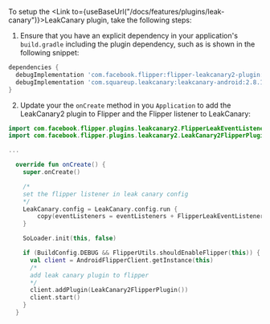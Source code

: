 

To setup the <Link to={useBaseUrl("/docs/features/plugins/leak-canary")}>LeakCanary plugin</Link>, take the following steps:

1. Ensure that you have an explicit dependency in your application's `build.gradle` including the plugin dependency, such as is shown in the following snippet:

```groovy
dependencies {
  debugImplementation 'com.facebook.flipper:flipper-leakcanary2-plugin:0.230.0'
  debugImplementation 'com.squareup.leakcanary:leakcanary-android:2.8.1'
}
```

2. Update your the `onCreate` method in you `Application` to add the LeakCanary2 plugin to Flipper and the Flipper listener to LeakCanary:

```kt
import com.facebook.flipper.plugins.leakcanary2.FlipperLeakEventListener
import com.facebook.flipper.plugins.leakcanary2.LeakCanary2FlipperPlugin

...

  override fun onCreate() {
    super.onCreate()

    /*
    set the flipper listener in leak canary config
    */
    LeakCanary.config = LeakCanary.config.run {
        copy(eventListeners = eventListeners + FlipperLeakEventListener())
    }

    SoLoader.init(this, false)

    if (BuildConfig.DEBUG && FlipperUtils.shouldEnableFlipper(this)) {
      val client = AndroidFlipperClient.getInstance(this)
      /*
      add leak canary plugin to flipper
      */
      client.addPlugin(LeakCanary2FlipperPlugin())
      client.start()
    }
  }
```
